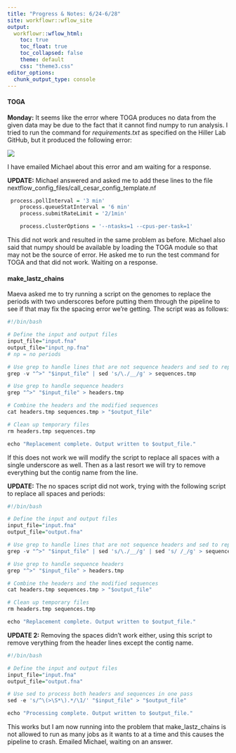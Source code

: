 ```yaml
---
title: "Progress & Notes: 6/24-6/28"
site: workflowr::wflow_site
output:
  workflowr::wflow_html:
    toc: true
    toc_float: true
    toc_collapsed: false
    theme: default
    css: "theme3.css"
editor_options:
  chunk_output_type: console
---
```


#### TOGA

**Monday:** It seems like the error where TOGA produces no data from the given data may be due to the fact that it cannot find numpy to run analysis. I tried to run the command for *requirements.txt* as specified on the Hiller Lab GitHub, but it produced the following error:


![](assets/error-no-numpy.png)

I have emailed Michael about this error and am waiting for a response.

**UPDATE:** Michael answered and asked me to add these lines to the file nextflow_config_files/call_cesar_config_template.nf

```r

 process.pollInterval = '3 min'
    process.queueStatInterval = '6 min'
    process.submitRateLimit = '2/1min'

    process.clusterOptions = '--ntasks=1 --cpus-per-task=1'


```

This did not work and resulted in the same problem as before. Michael also said that numpy should be available by loading the TOGA module so that may not be the source of error. He asked me to run the test command for TOGA and that did not work. Waiting on a response.

#### make_lastz_chains

Maeva asked me to try running a script on the genomes to replace the periods with two underscores before putting them through the pipeline to see if that may fix the spacing error we're getting. The script was as follows:

```r
#!/bin/bash

# Define the input and output files
input_file="input.fna"
output_file="input_np.fna"
# np = no periods

# Use grep to handle lines that are not sequence headers and sed to replace periods
grep -v "^>" "$input_file" | sed 's/\./__/g' > sequences.tmp

# Use grep to handle sequence headers
grep "^>" "$input_file" > headers.tmp

# Combine the headers and the modified sequences
cat headers.tmp sequences.tmp > "$output_file"

# Clean up temporary files
rm headers.tmp sequences.tmp

echo "Replacement complete. Output written to $output_file."
```

If this does not work we will modify the script to replace all spaces with a single underscore as well. Then as a last resort we will try to remove everything but the contig name from the line.

**UPDATE:** The no spaces script did not work, trying with the following script to replace all spaces and periods: 

```r

#!/bin/bash

# Define the input and output files
input_file="input.fna"
output_file="output.fna"

# Use grep to handle lines that are not sequence headers and sed to replace periods and spaces
grep -v "^>" "$input_file" | sed 's/\./__/g' | sed 's/ /_/g' > sequences.tmp

# Use grep to handle sequence headers
grep "^>" "$input_file" > headers.tmp

# Combine the headers and the modified sequences
cat headers.tmp sequences.tmp > "$output_file"

# Clean up temporary files
rm headers.tmp sequences.tmp

echo "Replacement complete. Output written to $output_file."


```

**UPDATE 2:** Removing the spaces didn't work either, using this script to remove verything from the header lines except the contig name.

```r

#!/bin/bash

# Define the input and output files
input_file="input.fna"
output_file="output.fna"

# Use sed to process both headers and sequences in one pass
sed -e 's/^\(>\S*\).*/\1/' "$input_file" > "$output_file"

echo "Processing complete. Output written to $output_file."


```

This works but I am now running into the problem that make_lastz_chains is not allowed to run as many jobs as it wants to at a time and this causes the pipeline to crash. Emailed Michael, waiting on an answer.
